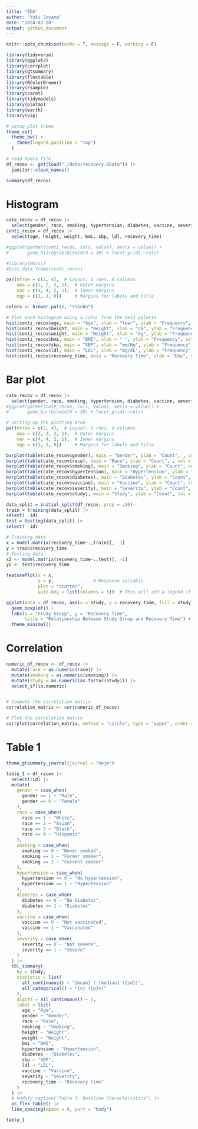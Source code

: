 ```yaml
---
title: "EDA"
author: "Yuki Joyama"
date: "2024-03-20"
output: github_document
---
```


```r
knitr::opts_chunk$set(echo = T, message = F, warning = F)

library(tidyverse)
library(ggplot2)
library(corrplot)
library(gtsummary)
library(flextable)
library(RColorBrewer)
library(rsample) 
library(caret)
library(tidymodels)
library(plotmo)
library(earth)
library(vip)

# setup plot theme
theme_set(
  theme_bw() +
    theme(legend.position = "top")
  )
```


```r
# read RData file
df_recov <- get(load("./data/recovery.RData")) |> 
  janitor::clean_names()

summary(df_recov)
```

# Histogram
```r
cate_recov = df_recov |>
  select(gender, race, smoking, hypertension, diabetes, vaccine, severity, study)
conti_recov = df_recov |>
  select(age, height, weight, bmi, sbp, ldl, recovery_time)

#ggplot(gather(conti_recov, cols, value), aes(x = value)) + 
#       geom_histogram(binwidth = 20) + facet_grid(.~cols)

#library(Hmisc)
#hist.data.frame(conti_recov)

par(mfrow = c(2, 4),  # Layout: 2 rows, 4 columns
    oma = c(2, 2, 3, 1),  # Outer margins
    mar = c(4, 4, 2, 1),  # Inner margins
    mgp = c(2, 1, 0))     # Margins for labels and title

colors <- brewer.pal(8, "YlGnBu")

# Plot each histogram using a color from the Set3 palette
hist(conti_recov$age, main = "Age", xlab = "Year", ylab = "Frequency", col = colors[1])
hist(conti_recov$height, main = "Height", xlab = "cm", ylab = "Frequency", col = colors[2])
hist(conti_recov$weight, main = "Weight", xlab = "kg", ylab = "Frequency", col = colors[3])
hist(conti_recov$bmi, main = "BMI", xlab = " ", ylab = "Frequency", col = colors[4])
hist(conti_recov$sbp, main = "SBP", xlab = "mm/Hg", ylab = "Frequency", col = colors[5])
hist(conti_recov$ldl, main = "LDL", xlab = "mg/dL", ylab = "Frequency", col = colors[6])
hist(conti_recov$recovery_time, main = "Recovery Time", xlab = "Day", ylab = "Frequency", col = colors[7])

```


# Bar plot
```r
cate_recov = df_recov |>
  select(gender, race, smoking, hypertension, diabetes, vaccine, severity, study)
#ggplot(gather(cate_recov, cols, value), aes(x = value)) + 
#       geom_bar(binwidth = 20) + facet_grid(.~cols)

# Setting up the plotting area
par(mfrow = c(2, 4),  # Layout: 2 rows, 4 columns
    oma = c(2, 2, 3, 1),  # Outer margins
    mar = c(4, 4, 2, 1),  # Inner margins
    mgp = c(2, 1, 0))     # Margins for labels and title

barplot(table(cate_recov$gender), main = "Gender", ylab = "Count", , col = colors[1])
barplot(table(cate_recov$race), main = "Race", ylab = "Count", , col = colors[2])
barplot(table(cate_recov$smoking), main = "Smoking", ylab = "Count", col = colors[3])
barplot(table(cate_recov$hypertension), main = "Hypertension", ylab = "Count", col = colors[4])
barplot(table(cate_recov$diabetes), main = "Diabetes", ylab = "Count", col = colors[5])
barplot(table(cate_recov$vaccine), main = "Vaccine", ylab = "Count", col = colors[6])
barplot(table(cate_recov$severity), main = "Severity", ylab = "Count", col = colors[7])
barplot(table(cate_recov$study), main = "Study", ylab = "Count", col = colors[8])


```
```r
data_split = initial_split(df_recov, prop = .80)
train = training(data_split) |>
select( -id)
test = testing(data_split) |>
select( -id)

# Training data
x = model.matrix(recovery_time~.,train)[, -1]
y = train$recovery_time
# Testing data
x2 <- model.matrix(recovery_time~.,test)[, -1]
y2 <- test$recovery_time

featurePlot(x = x,  
            y = y,               # Response variable
            plot = "scatter",
            auto.key = list(columns = 3))  # This will add a legend if it's a factor

```
```r
ggplot(data = df_recov, aes(x = study, y = recovery_time, fill = study)) +
  geom_boxplot() +
  labs(x = "Study Group", y = "Recovery Time",
       title = "Relationship Between Study Group and Recovery Time") +
  theme_minimal()
```

# Correlation
```r
numeric_df_recov <- df_recov |>
  mutate(race = as.numeric(race)) |>
  mutate(smoking = as.numeric(smoking)) |>
  mutate(study = as.numeric(as.factor(study))) |>
  select_if(is.numeric)


# Compute the correlation matrix
correlation_matrix <- cor(numeric_df_recov)

# Plot the correlation matrix
corrplot(correlation_matrix, method = "circle", type = "upper", order = "hclust")

```

# Table 1
```r
theme_gtsummary_journal(journal = "nejm")

table_1 = df_recov |> 
  select(!id) |> 
  mutate(
    gender = case_when(
      gender == 1 ~ "Male",
      gender == 0 ~ "Female"
    ),
    race = case_when(
      race == 1 ~ "White",
      race == 2 ~ "Asian",
      race == 3 ~ "Black",
      race == 4 ~ "Hispanic"
    ),
    smoking = case_when(
      smoking == 0 ~ "Never smoked",
      smoking == 1 ~ "Former smoker",
      smoking == 2 ~ "Current smoker"
    ), 
    hypertension = case_when(
      hypertension == 0 ~ "No hypertension",
      hypertension == 1 ~ "Hypertension"
    ),
    diabetes = case_when(
      diabetes == 0 ~ "No diabetes",
      diabetes == 1 ~ "Diabetes"
    ),
    vaccine = case_when(
      vaccine == 0 ~ "Not vaccinated",
      vaccine == 1 ~ "Vaccinated"
    ),
    severity = case_when(
      severity == 0 ~ "Not severe",
      severity == 1 ~ "Severe"
    )
  ) |> 
  tbl_summary(
    by = study,
    statistic = list(
      all_continuous() ~ "{mean} / {median} ({sd})",
      all_categorical() ~ "{n} ({p}%)"
    ),
    digits = all_continuous() ~ 1,
    label = list(
      age ~ "Age",
      gender ~ "Gender",
      race ~ "Race",
      smoking ~ "Smoking",
      height ~ "Height",
      weight ~ "Weight",
      bmi ~ "BMI",
      hypertension ~ "Hypertension",
      diabetes ~ "Diabetes",
      sbp ~ "SBP",
      ldl ~ "LDL",
      vaccine ~ "Vaccine",
      severity ~ "Severity",
      recovery_time ~ "Recovery time"
    )
  ) |> 
  # modify_caption("Table 1: Baseline Characteristics") |> 
  as_flex_table() |> 
  line_spacing(space = 0, part = "body")

table_1
```

